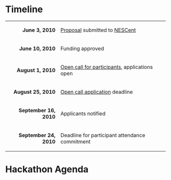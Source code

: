 = Timeline =

{| class="wikitable" style="width: 40em; margin-left: 2em"
|-
|align="right"| '''June 3, 2010'''
| [[gmod:GMOD Evo Hackathon Proposal|Proposal]] submitted to [http://nesscent.org/ NESCent]
|-
|align="right"| '''June 10, 2010'''
| Funding approved
|-
|align="right"| '''August 1, 2010'''
| [[gmod:GMOD Evo Hackathon Open Call|Open call for participants]], applications open
|-
|align="right"| '''August 25, 2010'''
| [[gmod:GMOD Evo Hackathon Open Call|Open call application]] deadline
|-
|align="right"| '''September 16, 2010'''
| Applicants notified
|-
|align="right"| '''September 24, 2010'''
| Deadline for participant attendance commitment
|}

= Hackathon Agenda =